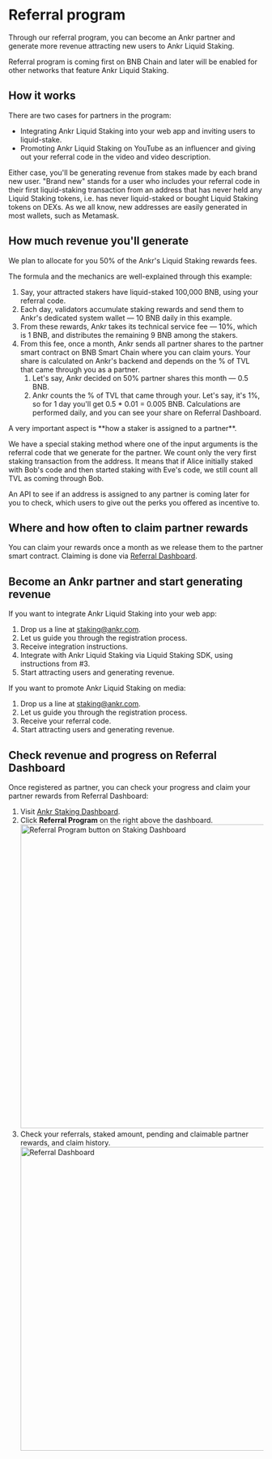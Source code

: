 
# Referral program 
Through our referral program, you can become an Ankr partner and generate more revenue attracting new users to Ankr Liquid Staking.

<Callout type="info">
Referral program is coming first on BNB Chain and later will be enabled for other networks that feature Ankr Liquid Staking.
</Callout>

## How it works
There are two cases for partners in the program:
* Integrating Ankr Liquid Staking into your web app and inviting users to liquid-stake.
* Promoting Ankr Liquid Staking on YouTube as an influencer and giving out your referral code in the video and video description.

Either case, you'll be generating revenue from stakes made by each brand new user. 
"Brand new" stands for a user who includes your referral code in their first liquid-staking transaction from an address that has never held any Liquid Staking tokens, i.e. has never liquid-staked or bought Liquid Staking tokens on DEXs.
As we all know, new addresses are easily generated in most wallets, such as Metamask.

## How much revenue you'll generate
We plan to allocate for you 50% of the Ankr's Liquid Staking rewards fees.

The formula and the mechanics are well-explained through this example:
1. Say, your attracted stakers have liquid-staked 100,000 BNB, using your referral code.
2. Each day, validators accumulate staking rewards and send them to Ankr's dedicated system wallet — 10 BNB daily in this example.
3. From these rewards, Ankr takes its technical service fee — 10%, which is 1 BNB, and distributes the remaining 9 BNB among the stakers.
4. From this fee, once a month, Ankr sends all partner shares to the partner smart contract on BNB Smart Chain where you can claim yours. 
   Your share is calculated on Ankr's backend and depends on the % of TVL that came through you as a partner.
   1. Let's say, Ankr decided on 50% partner shares this month — 0.5 BNB.
   2. Ankr counts the % of TVL that came through your. Let's say, it's 1%, so for 1 day you'll get 0.5 * 0.01 = 0.005 BNB. Calculations are performed daily, and you can see your share on Referral Dashboard.
   
<Callout type="info">
A very important aspect is **how a staker is assigned to a partner**.

We have a special staking method where one of the input arguments is the referral code that we generate for the partner.
We count only the very first staking transaction from the address. 
It means that if Alice initially staked with Bob's code and then started staking with Eve's code, we still count all TVL as coming through Bob. 

An API to see if an address is assigned to any partner is coming later for you to check, which users to give out the perks you offered as incentive to.
</Callout>

## Where and how often to claim partner rewards 
You can claim your rewards once a month as we release them to the partner smart contract.
Claiming is done via [Referral Dashboard](/staking-for-developers/referral-program/overview/#check-revenue-and-progress-on-referral-dashboard).

## Become an Ankr partner and start generating revenue
If you want to integrate Ankr Liquid Staking into your web app:
1. Drop us a line at [staking@ankr.com](mailto:staking@ankr.com).
2. Let us guide you through the registration process.
3. Receive integration instructions.
4. Integrate with Ankr Liquid Staking via Liquid Staking SDK, using instructions from #3.
5. Start attracting users and generating revenue.

If you want to promote Ankr Liquid Staking on media:
1. Drop us a line at [staking@ankr.com](mailto:staking@ankr.com).
2. Let us guide you through the registration process.
3. Receive your referral code.
4. Start attracting users and generating revenue.

## Check revenue and progress on Referral Dashboard
Once registered as partner, you can check your progress and claim your partner rewards from Referral Dashboard:
1. Visit [Ankr Staking Dashboard](https://www.ankr.com/staking/dashboard/).
2. Click **Referral Program** on the right above the dashboard.
   <img src="/docs/staking/referral-program/referral-program-button-on-staking-dashboard.jpg" alt="Referral Program button on Staking Dashboard" class="responsive-pic" width="600" />
3. Check your referrals, staked amount, pending and claimable partner rewards, and claim history.
   <img src="/docs/staking/referral-program/referral-dashboard.jpg" alt="Referral Dashboard" class="responsive-pic" width="600" />
